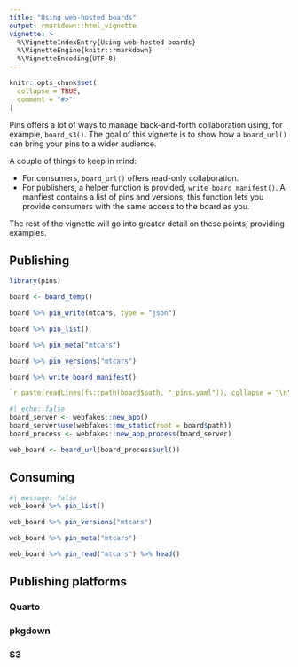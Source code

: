 ```yaml
---
title: "Using web-hosted boards"
output: rmarkdown::html_vignette
vignette: >
  %\VignetteIndexEntry{Using web-hosted boards}
  %\VignetteEngine{knitr::rmarkdown}
  %\VignetteEncoding{UTF-8}
---
```


```r
knitr::opts_chunk$set(
  collapse = TRUE,
  comment = "#>"
)
```

Pins offers a lot of ways to manage back-and-forth collaboration using, for example, `board_s3()`.
The goal of this vignette is to show how a `board_url()` can bring your pins to a wider audience.

A couple of things to keep in mind:

 - For consumers, `board_url()` offers read-only collaboration.
 - For publishers, a helper function is provided, `write_board_manifest()`.
   A manfiest contains a list of pins and versions; this function lets
   you provide consumers with the same access to the board as you.
   
The rest of the vignette will go into greater detail on these points, providing examples.

## Publishing

```r
library(pins)
```

```r
board <- board_temp()

board %>% pin_write(mtcars, type = "json")
```

```r
board %>% pin_list()

board %>% pin_meta("mtcars")

board %>% pin_versions("mtcars")
```

```r
board %>% write_board_manifest()
```


```yaml
`r paste(readLines(fs::path(board$path, "_pins.yaml")), collapse = "\n")`
```

```r
#| echo: false
board_server <- webfakes::new_app()
board_server$use(webfakes::mw_static(root = board$path))
board_process <- webfakes::new_app_process(board_server)

web_board <- board_url(board_process$url())
```

## Consuming

```r
#| message: false
web_board %>% pin_list()

web_board %>% pin_versions("mtcars")

web_board %>% pin_meta("mtcars")

web_board %>% pin_read("mtcars") %>% head()
```

## Publishing platforms

### Quarto

### pkgdown

### S3
